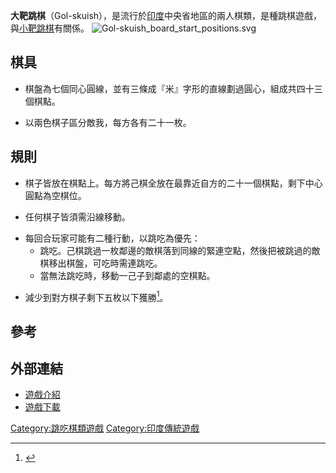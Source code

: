 '''大靶跳棋'''（Gol-skuish），是流行於[[印度|印度]]中央省地區的兩人棋類，是種跳棋遊戲，與[[小靶跳棋|小靶跳棋]]有關係。
[[File:Gol-skuish_board_start_positions.svg|thumb]]
==棋具==

*棋盤為七個同心圓線，並有三條成『米』字形的直線劃過圓心，組成共四十三個棋點。

*以兩色棋子區分敵我，每方各有二十一枚。

==規則==

*棋子皆放在棋點上。每方將己棋全放在最靠近自方的二十一個棋點，剩下中心圓點為空棋位。

*任何棋子皆須需沿線移動。

*每回合玩家可能有二種行動，以跳吃為優先：
**跳吃。己棋跳過一枚鄰邊的敵棋落到同線的緊連空點，然後把被跳過的敵棋移出棋盤，可吃時需連跳吃。
**當無法跳吃時，移動一己子到鄰處的空棋點。

*減少到對方棋子剩下五枚以下獲勝<ref>{{Cite web |url=http://hem.passagen.se/melki9/indian_wg.htm |title=Gol-skuish Rules |access-date=2011-04-02 |archive-date=2011-06-05 |archive-url=https://web.archive.org/web/20110605121120/http://hem.passagen.se/melki9/indian_wg.htm |dead-url=yes }}</ref>。

==參考==
<div class="references-small">
<references/>
</div>

==外部連結==

*[https://web.archive.org/web/20110605121120/http://hem.passagen.se/melki9/indian_wg.htm 遊戲介紹]
*[https://web.archive.org/web/20110606070607/http://hem.passagen.se/melki9/indian.zip 遊戲下載]


[[Category:跳吃棋類遊戲|Category:跳吃棋類遊戲]]
[[Category:印度傳統遊戲|Category:印度傳統遊戲]]